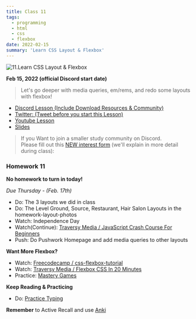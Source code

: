 ```yaml
---
title: Class 11
tags:
  - programming
  - html
  - css
  - flexbox
date: 2022-02-15
summary: 'Learn CSS Layout & Flexbox'
---
```


![11.Learn CSS Layout & Flexbox](https://cdn.hashnode.com/res/hashnode/image/upload/v1676626798196/Ofv2ADnoi.png?auto=compress)

**Feb 15, 2022 (official Discord start date)**

> Let's go deeper with media queries, em/rems, and redo some layouts with flexbox!

- [Discord Lesson (Include Download Resources & Community)](https://discord.com/channels/735923219315425401/738891289071714388/943273619239358474)
- [Twitter: (Tweet before you start this Lesson)](https://twitter.com/leonnoel/status/1493714553649041408)
- [Youtube Lesson](https://youtu.be/qEj0pXGVwjY)
- [Slides](https://slides.com/leonnoel/100devs2-css-review-flexbox)

> If you Want to join a smaller study community on Discord. <br /> Please fill out this [NEW interest form](https://forms.gle/KuTBcouadvaJtUVz6) (we'll explain in more detail during class):

### Homework 11

**No homework to turn in today!**

_Due Thursday - (Feb. 17th)_

- Do: The 3 layouts we did in class
- Do: The Level Ground, Source, Restaurant, Hair Salon Layouts in the homework-layout-photos
- Watch: Independence Day
- Watch(Continue): [Traversy Media / JavaScript Crash Course For Beginners](https://youtu.be/hdI2bqOjy3c)
- Push: Do Pushwork Homepage and add media queries to other layouts

**Want More Flexbox?**

- Watch: [Freecodecamp / css-flexbox-tutorial](https://www.freecodecamp.org/news/css-flexbox-tutorial-with-cheatsheet/)
- Watch: [Traversy Media / Flexbox CSS In 20 Minutes](https://www.youtube.com/watch?v=JJSoEo8JSnc)
- Practice: [Mastery Games](https://mastery.games/flexboxzombies/)

**Keep Reading & Practicing**

- Do: [Practice Typing](https://www.keybr.com/)

**Remember** to Active Recall and use [Anki](https://apps.ankiweb.net/)
